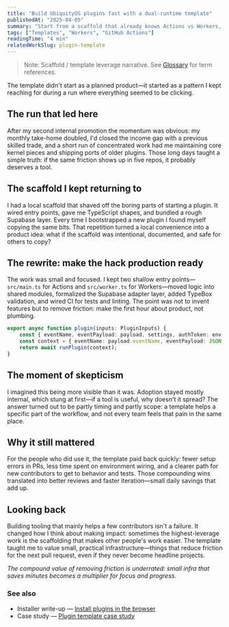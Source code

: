 ```yaml
---
title: "Build UbiquityOS plugins fast with a dual-runtime template"
publishedAt: "2025-04-05"
summary: "Start from a scaffold that already knows Actions vs Workers, has Supabase adapters, and ships with validation and tests."
tags: ["Templates", "Workers", "GitHub Actions"]
readingTime: "4 min"
relatedWorkSlug: plugin-template
---
```


> Note: Scaffold / template leverage narrative. See [Glossary](/writing/_glossary) for term references.

The template didn't start as a planned product—it started as a pattern I kept reaching for during a run where everything seemed to be clicking.

## The run that led here

After my second internal promotion the momentum was obvious: my monthly take-home doubled, I'd closed the income gap with a previous skilled trade, and a short run of concentrated work had me maintaining core kernel pieces and shipping ports of older plugins. Those long days taught a simple truth: if the same friction shows up in five repos, it probably deserves a tool.

## The scaffold I kept returning to

I had a local scaffold that shaved off the boring parts of starting a plugin. It wired entry points, gave me TypeScript shapes, and bundled a rough Supabase layer. Every time I bootstrapped a new plugin I found myself copying the same bits. That repetition turned a local convenience into a product idea: what if the scaffold was intentional, documented, and safe for others to copy?

## The rewrite: make the hack production ready

The work was small and focused. I kept two shallow entry points—`src/main.ts` for Actions and `src/worker.ts` for Workers—moved logic into shared modules, formalized the Supabase adapter layer, added TypeBox validation, and wired CI for tests and linting. The point was not to invent features but to remove friction: make the first hour about product, not plumbing.

```ts
export async function plugin(inputs: PluginInputs) {
	const { eventName, eventPayload: payload, settings, authToken: env.UBIQUIBOT_TOKEN } = inputs;
	const context = { eventName: payload.eventName, eventPayload: JSON.parse(payload.eventPayload), settings, authToken: env.UBIQUIBOT_TOKEN };
	return await runPlugin(context);
}
```

## The moment of skepticism

I imagined this being more visible than it was. Adoption stayed mostly internal, which stung at first—if a tool is useful, why doesn't it spread? The answer turned out to be partly timing and partly scope: a template helps a specific part of the workflow, and not every team feels that pain in the same place.

## Why it still mattered

For the people who did use it, the template paid back quickly: fewer setup errors in PRs, less time spent on environment wiring, and a clearer path for new contributors to get to behavior and tests. Those compounding wins translated into better reviews and faster iteration—small daily savings that add up.

## Looking back

Building tooling that mainly helps a few contributors isn't a failure. It changed how I think about making impact: sometimes the highest-leverage work is the scaffolding that makes other people's work easier. The template taught me to value small, practical infrastructure—things that reduce friction for the next pull request, even if they never become headline projects.

*The compound value of removing friction is underrated: small infra that saves minutes becomes a multiplier for focus and progress.*

### See also
- Installer write-up — [Install plugins in the browser](/writing/install-plugins-in-the-browser)
- Case study — [Plugin template case study](/work/plugin-template)
